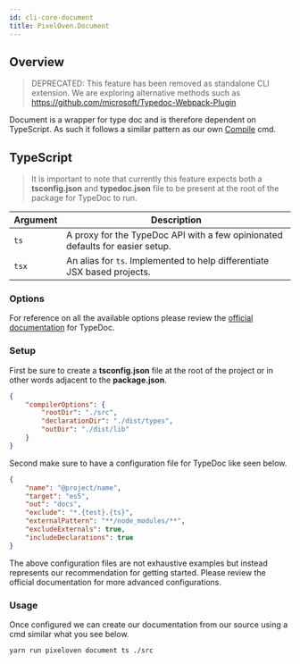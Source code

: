 ```yaml
---
id: cli-core-document
title: PixelOven.Document
---
```


## Overview

> DEPRECATED: This feature has been removed as standalone CLI extension. We are exploring alternative methods such as https://github.com/microsoft/Typedoc-Webpack-Plugin

Document is a wrapper for type doc and is therefore dependent on TypeScript. As such it follows a similar pattern as our own [Compile](#compile) cmd.

## TypeScript

> It is important to note that currently this feature expects both a **tsconfig.json** and **typedoc.json** file to be present at the root of the package for TypeDoc to run.

| Argument | Description                                                                   |
| -------- | ----------------------------------------------------------------------------- |
| `ts`     | A proxy for the TypeDoc API with a few opinionated defaults for easier setup. |
| `tsx`    | An alias for `ts`. Implemented to help differentiate JSX based projects.      |

### Options

For reference on all the available options please review the [official documentation](https://typedoc.org/) for TypeDoc.

### Setup

First be sure to create a **tsconfig.json** file at the root of the project or in other words adjacent to the **package.json**.

```json
{
    "compilerOptions": {
        "rootDir": "./src",
        "declarationDir": "./dist/types",
        "outDir": "./dist/lib"
    }
}
```

Second make sure to have a configuration file for TypeDoc like seen below.

```json
{
    "name": "@project/name",
    "target": "es5",
    "out": "docs",
    "exclude": "*.{test}.{ts}",
    "externalPattern": "**/node_modules/**",
    "excludeExternals": true,
    "includeDeclarations": true
}
```

The above configuration files are not exhaustive examples but instead represents our recommendation for getting started. Please review the official documentation for more advanced configurations.

### Usage

Once configured we can create our documentation from our source using a cmd similar what you see below.

```bash
yarn run pixeloven document ts ./src
```
